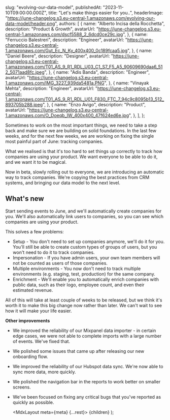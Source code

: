 
  slug: "evolving-our-data-model",
  publishedAt: "2023-11-10T09:00:00.000Z",
  title: "Let's make things easier for you..",
  headerImage:
    "https://june-changelog.s3.eu-central-1.amazonaws.com/evolving-our-data-model/header.png",
  authors: [
    {
      name: "Alberto Incisa della Rocchetta",
      description: "Product & Growth",
      avatarUrl: "https://june-changelog.s3.eu-central-1.amazonaws.com/dscf5588_2_6dcd0ce29c.jpg",
    },
    {
      name: "Ferruccio Balestreri",
      description: "Engineer",
      avatarUrl:
        "https://june-changelog.s3.eu-central-1.amazonaws.com/Gut_Ec_N_Ky_400x400_0c189fcaa5.jpg",
    },
    {
      name: "Daniel Beere",
      description: "Designer",
      avatarUrl:
        "https://june-changelog.s3.eu-central-1.amazonaws.com/T01_AS_9_R1_RDL_U03_C1_S7_F5_A5_90609690daa6_512_5071aad8fc.jpeg",
    },
    {
      name: "Adis Banda",
      description: "Engineer",
      avatarUrl: "https://june-changelog.s3.eu-central-1.amazonaws.com/IMG_3227_939da5481a.PNG",
    },
    {
      name: "Vinayak Mehta",
      description: "Engineer",
      avatarUrl:
        "https://june-changelog.s3.eu-central-1.amazonaws.com/T01_AS_9_R1_RDL_U01_F830_FTC_7_94c9c8095b13_512_893705b288.jpeg",
    },
    {
      name: "Enzo Avigo",
      description: "Product",
      avatarUrl:
        "https://june-changelog.s3.eu-central-1.amazonaws.com/O_Doeqb_IW_400x400_47f624ed6e.jpg",
    },
  ],
};

Sometimes to work on the most important things, we need to take a step back and make sure we are building on solid foundations. In the last few weeks, and for the next few weeks, we are working on fixing the single most painful part of June: tracking companies.

What we realised is that it's too hard to set things up correctly to track how companies are using your product. We want everyone to be able to do it, and we want it to be magical.

Now in beta, slowly rolling out to everyone, we are introducing an automatic way to track companies. We're copying the best practices from CRM systems, and bringing our data model to the next level.

## **What's new**

Start sending events to June, and we'll automatically create companies for you. We'll also automatically link users to companies, so you can see which companies are using your product.

This solves a few problems:

- Setup - You don't need to set up companies anymore, we'll do it for you. You'll still be able to create custom types of groups of users, but you won't need to do it to track companies.
- Impersonation - If you have admin users, your own team members will not be counted as users of those companies.
- Multiple environments - You now don't need to track multiple environments (e.g. staging, test, production) for the same company.
- Enrichment - We'll enable you to automatically enrich companies with public data, such as their logo, employee count, and even their estimated revenue.

All of this will take at least couple of weeks to be released, but we think it's worth it to make this big change now rather than later. We can't wait to see how it will make your life easier.

**Other improvements**

- We improved the reliability of our Mixpanel data importer - in certain edge cases, we were not able to complete imports with a large number of events. We've fixed that.
- We polished some issues that came up after releasing our new onboarding flow.
- We improved the reliability of our Hubspot data sync. We're now able to sync more data, more quickly.
- We polished the navigation bar in the reports to work better on smaller screens.
- We've been focused on fixing any critical bugs that you've reported as quickly as possible.

  <MdxLayout meta={meta} {...rest}>
    {children}
  </MdxLayout>
);
